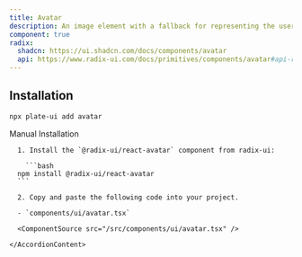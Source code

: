 ```yaml
---
title: Avatar
description: An image element with a fallback for representing the user.
component: true
radix:
  shadcn: https://ui.shadcn.com/docs/components/avatar
  api: https://www.radix-ui.com/docs/primitives/components/avatar#api-reference
---
```


## Installation

```bash
npx plate-ui add avatar
```

<Accordion type="single" collapsible>
  <AccordionItem value="manual-installation">
    <AccordionTrigger>Manual Installation</AccordionTrigger>
    <AccordionContent>

      1. Install the `@radix-ui/react-avatar` component from radix-ui:

        ```bash
      npm install @radix-ui/react-avatar
      ```

      2. Copy and paste the following code into your project.

      - `components/ui/avatar.tsx`

      <ComponentSource src="/src/components/ui/avatar.tsx" />

    </AccordionContent>

  </AccordionItem>
</Accordion>
